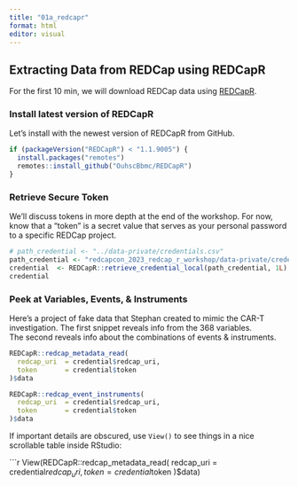 ```yaml
---
title: "01a_redcapr"
format: html
editor: visual
---
```


## Extracting Data from REDCap using REDCapR

For the first 10 min, we will download REDCap data using [REDCapR](https://ouhscbbmc.github.io/REDCapR).

### Install latest version of REDCapR

Let's install with the newest version of REDCapR from GitHub.

```r
if (packageVersion("REDCapR") < "1.1.9005") {
  install.packages("remotes")
  remotes::install_github("OuhscBbmc/REDCapR")
}
```

### Retrieve Secure Token

We'll discuss tokens in more depth at the end of the workshop. For now, know that a "token" is a secret value that serves as your personal password to a specific REDCap project.

```r
# path_credential <- "../data-private/credentials.csv"
path_credential <- "redcapcon_2023_redcap_r_workshop/data-private/credentials.csv"
credential  <- REDCapR::retrieve_credential_local(path_credential, 1L)
credential
```

### Peek at Variables, Events, & Instruments

Here's a project of fake data that Stephan created to mimic the CAR-T investigation. The first snippet reveals info from the 368 variables.\
The second reveals info about the combinations of events & instruments.

```r
REDCapR::redcap_metadata_read(
  redcap_uri  = credential$redcap_uri,
  token       = credential$token
)$data

REDCapR::redcap_event_instruments(
  redcap_uri  = credential$redcap_uri,
  token       = credential$token
)$data
```

If important details are obscured, use `View()` to see things in a nice scrollable table inside RStudio:

\`\`\`r View(REDCapR::redcap_metadata_read( redcap_uri = credential$redcap_uri,  token = credential$token )\$data)
